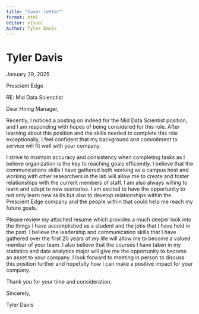 ```yaml
---
title: "Cover letter"
format: html
editor: visual
Author: Tyler Davis
---
```


# Tyler Davis

January 29, 2025

Prescient Edge

RE: Mid Data Scienctist

Dear Hiring Manager,

Recently, I noticed a posting on indeed for the Mid Data Scientist position, and I am responding with hopes of being considered for this role. After learning about this position and the skills needed to complete this role exceptionally, I feel confident that my background and commitment to service will fit well with your company.

I strive to maintain accuracy and consistency when completing tasks as I believe organization is the key to reaching goals efficiently. I believe that the communications skills I have gathered both working as a campus host and working with other researchers in the lab will allow me to create and foster relationships with the current members of staff. I am also always willing to learn and adapt to new scenarios. I am excited to have the opportunity to not only learn new skills but also to develop relationships within the Prescient Edge company and the people within that could help me reach my future goals.

Please review my attached resume which provides a much deeper look into the things I have accomplished as a student and the jobs that I have held in the past. I believe the leadership and communication skills that I have gathered over the first 20 years of my life will allow me to become a valued member of your team. I also believe that the courses I have taken in my statistics and data analytics major will give me the opportunity to become an asset to your company. I look forward to meeting in person to discuss this position further and hopefully how I can make a positive impact for your company.

Thank you for your time and consideration.

Sincerely,

Tyler Davis
